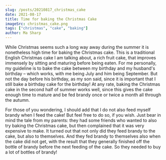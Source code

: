 ```yaml
---
slug: /posts/20210817_christmas_cake
date: 2021-08-17
title: Time for baking the Christmas Cake
imageSrc: christmas_cake.png
tags: ["christmas", "cake", "baking"]
author: Ma Sharp
---
```

While Christmas seems such a long way away during the summer it is nonetheless high time for baking the Christmas cake. This is a traditional English Christmas cake I am talking about, a rich fruit cake, that improves immensely by sitting and maturing before being eaten. For me personally, my guideline is to bake the cake between my birthday and my husband's birthday – which works, with me being July and him being September. But not the day before his birthday, as my son said, since it is important that I still bake a birthday cake for the birthday! At any rate, baking the Christmas cake in the second half of summer works well, since this gives the cake enough time to mature and be fed brandy once or twice a month all through the autumn.

For those of you wondering, I should add that I do not also feed myself brandy when I feed the cake! But feel free to do so, if you wish. Just bear in mind the tale from my parents: they had some friends who wanted to also try baking the Christmas cake, but then complained that it was very expensive to make. It turned out that not only did they feed brandy to the cake, but also to themselves. And they fed brandy to themselves also when the cake did not get, with the result that they generally finished off the bottle of brandy before the next feeding of the cake. So they needed to buy a lot of bottles of brandy! 

